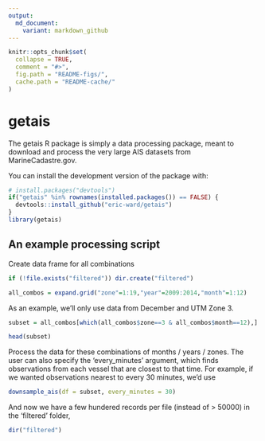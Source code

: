 ```yaml
---
output:
  md_document:
    variant: markdown_github
---
```


<!-- README.md is generated from README.Rmd. Please edit that file -->

```r
knitr::opts_chunk$set(
  collapse = TRUE,
  comment = "#>",
  fig.path = "README-figs/",
  cache.path = "README-cache/"
)
```

# getais

The getais R package is simply a data processing package, meant to download and process the very large AIS datasets from MarineCadastre.gov. 

You can install the development version of the package with:

```r
# install.packages("devtools")
if("getais" %in% rownames(installed.packages()) == FALSE) {
  devtools::install_github("eric-ward/getais")
}
library(getais)
```
    
## An example processing script

Create data frame for all combinations

```r
if (!file.exists("filtered")) dir.create("filtered")

all_combos = expand.grid("zone"=1:19,"year"=2009:2014,"month"=1:12)
```

As an example, we'll only use data from December and UTM Zone 3.

```r
subset = all_combos[which(all_combos$zone==3 & all_combos$month==12),]

head(subset)
```

Process the data for these combinations of months / years / zones. The user can also specify the 'every_minutes' argument, which finds observations from each vessel that are closest to that time. For example, if we wanted observations nearest to every 30 minutes, we'd use

```r
downsample_ais(df = subset, every_minutes = 30)
```

And now we have a few hundered records per file (instead of > 50000) in the 'filtered' folder,

```r
dir("filtered")
```

